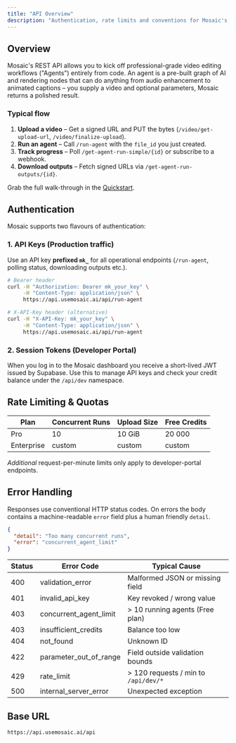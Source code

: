 ```yaml
---
title: "API Overview"
description: "Authentication, rate limits and conventions for Mosaic's REST API."
---
```


## Overview

Mosaic's REST API allows you to kick off professional-grade video editing workflows ("Agents") entirely from code. An agent is a pre-built graph of AI and rendering nodes that can do anything from audio enhancement to animated captions – you supply a video and optional parameters, Mosaic returns a polished result.

### Typical flow

1. **Upload a video** – Get a signed URL and PUT the bytes (`/video/get-upload-url`, `/video/finalize-upload`).
2. **Run an agent** – Call `/run-agent` with the `file_id` you just created.
3. **Track progress** – Poll `/get-agent-run-simple/{id}` or subscribe to a webhook.
4. **Download outputs** – Fetch signed URLs via `/get-agent-run-outputs/{id}`.

Grab the full walk-through in the [Quickstart](/quickstart).

## Authentication

Mosaic supports two flavours of authentication:

### 1. API Keys (Production traffic)

Use an API key **prefixed `mk_`** for all operational endpoints (`/run-agent`, polling status, downloading outputs etc.).

```bash
# Bearer header
curl -H "Authorization: Bearer mk_your_key" \
     -H "Content-Type: application/json" \
     https://api.usemosaic.ai/api/run-agent

# X-API-Key header (alternative)
curl -H "X-API-Key: mk_your_key" \
     -H "Content-Type: application/json" \
     https://api.usemosaic.ai/api/run-agent
```

### 2. Session Tokens (Developer Portal)

When you log in to the Mosaic dashboard you receive a short-lived JWT issued by Supabase. Use this to manage API keys and check your credit balance under the `/api/dev` namespace.

## Rate Limiting & Quotas

| Plan | Concurrent Runs | Upload Size | Free Credits |
| --- | --- | --- | --- |
| Pro | 10 | 10 GiB | 20 000 |
| Enterprise | custom | custom | custom |

*Additional* request-per-minute limits only apply to developer-portal endpoints.

## Error Handling

Responses use conventional HTTP status codes. On errors the body contains a machine-readable `error` field plus a human friendly `detail`.

```json
{
  "detail": "Too many concurrent runs",
  "error": "concurrent_agent_limit"
}
```

| Status | Error Code | Typical Cause |
| --- | --- | --- |
| 400 | validation_error | Malformed JSON or missing field |
| 401 | invalid_api_key | Key revoked / wrong value |
| 403 | concurrent_agent_limit | > 10 running agents (Free plan) |
| 403 | insufficient_credits | Balance too low |
| 404 | not_found | Unknown ID |
| 422 | parameter_out_of_range | Field outside validation bounds |
| 429 | rate_limit | > 120 requests / min to `/api/dev/*` |
| 500 | internal_server_error | Unexpected exception |

## Base URL

```text
https://api.usemosaic.ai/api
```
